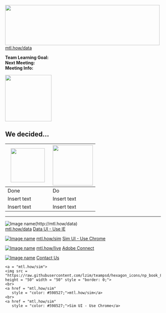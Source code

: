 <!-- MTL Logo, HTML img tag -->
<img src = "https://raw.githubusercontent.com/lzim/teampsd/teampsd_style/mtl_logo/mtl_testdontguess_sm.png"
     height = "130" width = "500">  [mtl.how/data](http://mtl.how/data)


**Team Learning Goal:**  
**Next Meeting:**  
**Meeting Info:**     


<!-- Learning Objectives Icon -->
<img src = "https://raw.githubusercontent.com/lzim/teampsd/hexagon_icons/np_star_778913_003F72.png"
     height = "150" width = "150">  

## We decided... 

<img src = "https://raw.githubusercontent.com/lzim/teampsd/hexagon_icons/np_hexagon-check-mark_309690_003F72.png" height = "110" width = "110"> | <img src = "https://raw.githubusercontent.com/lzim/teampsd/hexagon_icons/np_synchronize_778914_003F72.png" height = "130" width = "130">
--- | ---
Done | Do
Insert text | Insert text 
Insert text | Insert text



***
<!-- Data UI --> 
[![Image name](https://raw.githubusercontent.com/lzim/teampsd/hexagon_icons/np_bar-chart-decline_869492_598527.png)]{width=50px}(http://mtl.how/data)  
[mtl.how/data](http://mtl.how/data)
[Data UI - Use IE](http://mtl.how/data)

<!-- Sim UI -->
[![Image name](https://raw.githubusercontent.com/lzim/teampsd/hexagon_icons/np_line-chart_544281_598527.png)](http://mtl.how/sim) 
[mtl.how/sim](http://mtl.how/sim)
[Sim UI - Use Chrome](http://mtl.how/sim)

<!-- Adobe Connect -->
[![Image name](https://raw.githubusercontent.com/lzim/teampsd/hexagon_icons/np_feedback_546911_598527.png)](http://mtl.how/live) 
[mtl.how/live](http://mtl.how/live)
[Adobe Connect](http://mtl.how/live)

<!-- Contact Us -->
[![Image name](https://raw.githubusercontent.com/lzim/teampsd/teampsd_style/teampsd_logo/va_team_psd_logo_sq_sm.png)](mailto: Stacey.Park2@va.gov) 
[Contact Us](stacey.park2@va.gov)

    <a = "mtl.how/sim">
    <img src = "https://raw.githubusercontent.com/lzim/teampsd/hexagon_icons/np_book_853869_598527.png"
    height = "50" width = "50" style = "border: 0;">
    <br>
    <a href = "mtl.how/sim"
       style = "color: #598527;">mtl.how/sim</a>  
    <br>  
    <a href = "mtl.how/sim"
       style = "color: #598527;">Sim UI - Use Chrome</a>
